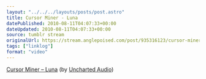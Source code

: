 ```yaml
---
layout: "../../../layouts/posts/post.astro"
title: Cursor Miner - Luna
datePublished: 2010-08-11T04:07:33+00:00
dateUpdated: 2010-08-11T04:07:33+00:00
source: tumblr stream
originalUrl: https://stream.anglepoised.com/post/935316123/cursor-miner-luna-by-uncharted-audio
tags: ["linklog"]
format: "video"
---
```



<Vimeo id="https://vimeo.com/14034471" />

[Cursor Miner &#8211; Luna][1] (by [Uncharted Audio][2])

[1]: https://vimeo.com/14034471
[2]: https://vimeo.com/unchartedaudio
